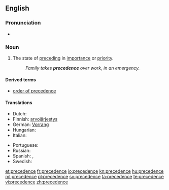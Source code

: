 ==English==

===Pronunciation===
* {{audio|en-us-precedence.ogg|Audio (US)}}

===Noun===
{{en-noun}}

# The state of [[preceding]] in [[importance]] or [[priority]].
#: ''Family takes '''precedence''' over work, in an emergency.''

====Derived terms====
* [[order of precedence]]

====Translations====
{{trans-top|the state of preceding in importance or priority}}
* Dutch: {{t-|nl|voorrang|m}}
* Finnish: [[arvojärjestys]]
* German: [[Vorrang]] {{m}}
* Hungarian: {{t|hu|elsőbbség}}
* Italian: {{t+|it|precedenza|f}}
{{trans-mid}}
* Portuguese: {{t+|pt|precedência|f}}
* Russian: {{t+|ru|предшествование|tr=predšestvovánije}}
* Spanish: {{t|prioridad|f}}, {{t|precedencia|f}}
* Swedish: {{t|sv|företräde|n}}
{{trans-bottom}}

[[et:precedence]]
[[fr:precedence]]
[[io:precedence]]
[[kn:precedence]]
[[hu:precedence]]
[[ml:precedence]]
[[pl:precedence]]
[[sv:precedence]]
[[ta:precedence]]
[[te:precedence]]
[[vi:precedence]]
[[zh:precedence]]